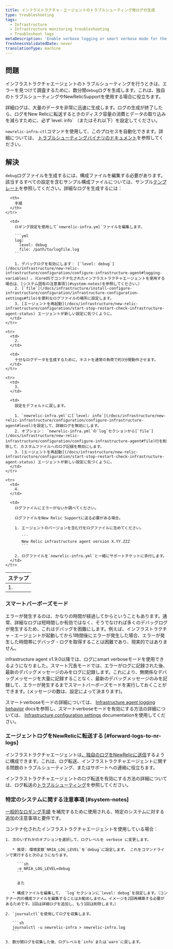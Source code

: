 ```yaml
---
title: インフラストラクチャ・エージェントのトラブルシューティング用ログの生成
type: troubleshooting
tags:
  - Infrastructure
  - Infrastructure monitoring troubleshooting
  - Troubleshoot logs
metaDescription: 'Enable verbose logging or smart verbose mode for the New Relic infrastructure agent, then collect about 3 to 5 minutes worth of data to help troubleshoot.'
freshnessValidatedDate: never
translationType: machine
---
```


## 問題

インフラストラクチャエージェントのトラブルシューティングを行うときは、エラーを見つけて調査するために、数分間`debug`ログを生成します。これは、独自のトラブルシューティングやNewRelicSupportを使用する場合に役立ちます。

<Callout variant="important">
  詳細ログは、大量のデータを非常に迅速に生成します。ログの生成が終了したら、ログをNew Relicに転送するときのディスク容量の消費とデータの取り込みを減らすために、必ず`level: info` （またはそれ以下）を設定してください。
</Callout>

`newrelic-infra-ctl`コマンドを使用して、このプロセスを自動化できます。詳細については、 [トラブルシューティングバイナリのドキュメント](/docs/infrastructure/install-configure-manage-infrastructure/manage-your-agent/troubleshoot-running-agent)を参照してください。

## 解決

`debug`ログファイルを生成するには、構成ファイルを編集する必要があります。該当するすべての設定を含むサンプル構成ファイルについては、サンプル[テンプレート](/docs/infrastructure/new-relic-infrastructure/configuration/infrastructure-config-file-template-newrelic-infrayml)を参照してください。詳細なログを生成するには：

<table>
  <thead>
    <tr>
      <th>
        ステップ
      </th>

      <th>
        手順
      </th>
    </tr>
  </thead>

  <tbody>
    <tr>
      <td>
        1.
      </td>

      <td>
        ロギング設定を使用して`newrelic-infra.yml`ファイルを編集します。

        ```yml
        log:
          level: debug
          file: /path/to/logfile.log
        ```

        1. デバッグログを有効にします： [`level: debug`](/docs/infrastructure/new-relic-infrastructure/configuration/configure-infrastructure-agent#logging-variables) 。（CoreOSでコンテナ化されたインフラストラクチャエージェントを使用する場合は、[システム固有の注意事項](#system-notes)を参照してください。）
        2. [`file`](/docs/infrastructure/install-configure-infrastructure/configuration/infrastructure-configuration-settings#file)を便利なログファイルの場所に設定します。
        3. [エージェントを再起動](/docs/infrastructure/new-relic-infrastructure/configuration/start-stop-restart-check-infrastructure-agent-status) エージェントが新しい設定に気づくように。
      </td>
    </tr>

    <tr>
      <td>
        2.
      </td>

      <td>
        十分なログデータを生成するために、ホストを通常の負荷で約3分間動作させます。
      </td>
    </tr>

    <tr>
      <td>
        3.
      </td>

      <td>
        設定をデフォルトに戻します。

        1. `newrelic-infra.yml`に[`level: info`](/docs/infrastructure/new-relic-infrastructure/configuration/configure-infrastructure-agent#level)を設定して、詳細ログを無効にします。
        2. オプション： `newrelic-infra.yml`の`log`セクションから[`file`](/docs/infrastructure/new-relic-infrastructure/configuration/configure-infrastructure-agent#file)行を削除して、カスタムファイルへのログ記録を無効にします。
        3. [エージェントを再起動](/docs/infrastructure/new-relic-infrastructure/configuration/start-stop-restart-check-infrastructure-agent-status) エージェントが新しい設定に気づくように。
      </td>
    </tr>

    <tr>
      <td>
        4.
      </td>

      <td>
        ログファイルにエラーがないか調べてください。

        ログファイルをNew Relic Supportに送る必要がある場合。

        1. エージェントのバージョンを含む行をログファイルに含めてください。

           ```
           New Relic infrastructure agent version X.YY.ZZZ
           ```

        2. ログファイルを`newrelic-infra.yml`と一緒にサポートチケットに添付します。
      </td>
    </tr>
  </tbody>
</table>

### スマートバーボーズモード

エラーが発生するのは、かなりの時間が経過してからということもあります。通常、詳細なログは短時間しか有効ではなく、そうでなければ多くのデバッグログが発生するため、これはデバッグを困難にします。例えば、インフラストラクチャ・エージェントが起動してから1時間後にエラーが発生した場合、エラーが発生した時間帯にデバッグ・ログを取得することは困難であり、現実的ではありません。

infrastructure agent v1.9.0以降では、ログにsmart verboseモードを使用できるようになりました。スマート冗長モードでは、エラーがログに記録された後、最新のデバッグメッセージのみをログに記録します。これにより、無関係なデバッグメッセージを大量に記録することなく、最新のデバッグメッセージのみを記録して、エラーが発生するまでスマートバーボーズモードを実行しておくことができます。(メッセージの数は、設定によって決まります)。

スマートverboseモードの詳細については、 [Infrastructure agent logging behavior](/docs/infrastructure/infrastructure-troubleshooting/troubleshoot-logs/infrastructure-agent-logging-behavior#smart-verbose-mode) docsを参照し、スマートverboseモードを有効にする方法の詳細については、 [Infrastructure configuration settings](/docs/infrastructure/install-configure-manage-infrastructure/configuration/infrastructure-configuration-settings#verbose) documentationを使用してください。

### エージェントログをNewRelicに転送する [#forward-logs-to-nr-logs]

インフラストラクチャエージェントは[、独自のログをNewRelicに送信](/docs/logs/new-relic-logs/get-started/introduction-new-relic-logs)するように構成できます。これは、ログ転送、インフラストラクチャエージェントに関する問題のトラブルシューティング、またはサポートへの連絡に役立ちます。

インフラストラクチャエージェントのログ転送を有効にする方法の詳細については、ログ転送の[トラブルシューティング](/docs/logs/enable-new-relic-logs/1-enable-logs/forward-your-logs-using-new-relic-infrastructure#troubleshoot)を参照してください。

### 特定のシステムに関する注意事項 [#system-notes]

[一般的なロギング手順](#verbose) を補完するために使用される、特定のシステムに対する追加の注意事項と要件です。

<CollapserGroup>
  <Collapser id="coreos" title="コンテナ化されたエージェント">
    コンテナ化されたインフラストラクチャエージェントを使用している場合：

    1. 次のいずれかのオプションを選択して、ログレベルを verbose に変更します。

       * 推奨: 環境変数`NRIA_LOG_LEVEL`を`debug`に設定します。 これをコマンドラインで実行すると次のようになります。

         ```sh
         -e NRIA_LOG_LEVEL=debug
         ```

         また

       * 構成ファイルを編集して、 `log`セクションに`level: debug`を設定します。（コンテナー内の構成ファイルを編集することはお勧めしません。イメージを2回再構築する必要があるためです。1回は詳細ログを追加し、もう1回は削除します。）

    2. `journalctl`を使用してログを収集します。

       ```sh
       journalctl -u newrelic-infra > newrelic-infra.log
       ```

    3. 数分間ログを収集した後、ログレベルを`info`または`warn`に戻します。
  </Collapser>
</CollapserGroup>